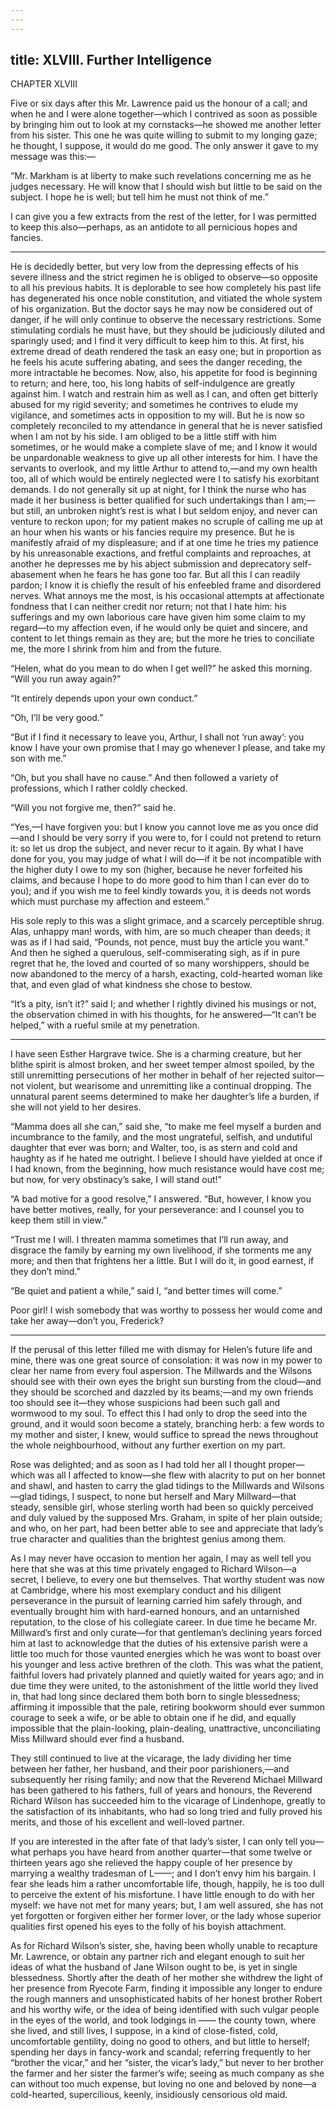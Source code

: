 ```yaml
---
---
---
```

title: XLVIII. Further Intelligence
---

CHAPTER XLVIII

Five or six days after this Mr. Lawrence paid us the honour of a call; and when he and I were alone together—which I contrived as soon as possible by bringing him out to look at my cornstacks—he showed me another letter from his sister. This one he was quite willing to submit to my longing gaze; he thought, I suppose, it would do me good. The only answer it gave to my message was this:—

“Mr. Markham is at liberty to make such revelations concerning me as he judges necessary. He will know that I should wish but little to be said on the subject. I hope he is well; but tell him he must not think of me.”

I can give you a few extracts from the rest of the letter, for I was permitted to keep this also—perhaps, as an antidote to all pernicious hopes and fancies.

* * * * *

He is decidedly better, but very low from the depressing effects of his severe illness and the strict regimen he is obliged to observe—so opposite to all his previous habits. It is deplorable to see how completely his past life has degenerated his once noble constitution, and vitiated the whole system of his organization. But the doctor says he may now be considered out of danger, if he will only continue to observe the necessary restrictions. Some stimulating cordials he must have, but they should be judiciously diluted and sparingly used; and I find it very difficult to keep him to this. At first, his extreme dread of death rendered the task an easy one; but in proportion as he feels his acute suffering abating, and sees the danger receding, the more intractable he becomes. Now, also, his appetite for food is beginning to return; and here, too, his long habits of self-indulgence are greatly against him. I watch and restrain him as well as I can, and often get bitterly abused for my rigid severity; and sometimes he contrives to elude my vigilance, and sometimes acts in opposition to my will. But he is now so completely reconciled to my attendance in general that he is never satisfied when I am not by his side. I am obliged to be a little stiff with him sometimes, or he would make a complete slave of me; and I know it would be unpardonable weakness to give up all other interests for him. I have the servants to overlook, and my little Arthur to attend to,—and my own health too, all of which would be entirely neglected were I to satisfy his exorbitant demands. I do not generally sit up at night, for I think the nurse who has made it her business is better qualified for such undertakings than I am;—but still, an unbroken night’s rest is what I but seldom enjoy, and never can venture to reckon upon; for my patient makes no scruple of calling me up at an hour when his wants or his fancies require my presence. But he is manifestly afraid of my displeasure; and if at one time he tries my patience by his unreasonable exactions, and fretful complaints and reproaches, at another he depresses me by his abject submission and deprecatory self-abasement when he fears he has gone too far. But all this I can readily pardon; I know it is chiefly the result of his enfeebled frame and disordered nerves. What annoys me the most, is his occasional attempts at affectionate fondness that I can neither credit nor return; not that I hate him: his sufferings and my own laborious care have given him some claim to my regard—to my affection even, if he would only be quiet and sincere, and content to let things remain as they are; but the more he tries to conciliate me, the more I shrink from him and from the future.

“Helen, what do you mean to do when I get well?” he asked this morning. “Will you run away again?”

“It entirely depends upon your own conduct.”

“Oh, I’ll be very good.”

“But if I find it necessary to leave you, Arthur, I shall not ‘run away’: you know I have your own promise that I may go whenever I please, and take my son with me.”

“Oh, but you shall have no cause.” And then followed a variety of professions, which I rather coldly checked.

“Will you not forgive me, then?” said he.

“Yes,—I have forgiven you: but I know you cannot love me as you once did—and I should be very sorry if you were to, for I could not pretend to return it: so let us drop the subject, and never recur to it again. By what I have done for you, you may judge of what I will do—if it be not incompatible with the higher duty I owe to my son (higher, because he never forfeited his claims, and because I hope to do more good to him than I can ever do to you); and if you wish me to feel kindly towards you, it is deeds not words which must purchase my affection and esteem.”

His sole reply to this was a slight grimace, and a scarcely perceptible shrug. Alas, unhappy man! words, with him, are so much cheaper than deeds; it was as if I had said, “Pounds, not pence, must buy the article you want.” And then he sighed a querulous, self-commiserating sigh, as if in pure regret that he, the loved and courted of so many worshippers, should be now abandoned to the mercy of a harsh, exacting, cold-hearted woman like that, and even glad of what kindness she chose to bestow.

“It’s a pity, isn’t it?” said I; and whether I rightly divined his musings or not, the observation chimed in with his thoughts, for he answered—“It can’t be helped,” with a rueful smile at my penetration.

* * * * *

I have seen Esther Hargrave twice. She is a charming creature, but her blithe spirit is almost broken, and her sweet temper almost spoiled, by the still unremitting persecutions of her mother in behalf of her rejected suitor—not violent, but wearisome and unremitting like a continual dropping. The unnatural parent seems determined to make her daughter’s life a burden, if she will not yield to her desires.

“Mamma does all she can,” said she, “to make me feel myself a burden and incumbrance to the family, and the most ungrateful, selfish, and undutiful daughter that ever was born; and Walter, too, is as stern and cold and haughty as if he hated me outright. I believe I should have yielded at once if I had known, from the beginning, how much resistance would have cost me; but now, for very obstinacy’s sake, I will stand out!”

“A bad motive for a good resolve,” I answered. “But, however, I know you have better motives, really, for your perseverance: and I counsel you to keep them still in view.”

“Trust me I will. I threaten mamma sometimes that I’ll run away, and disgrace the family by earning my own livelihood, if she torments me any more; and then that frightens her a little. But I will do it, in good earnest, if they don’t mind.”

“Be quiet and patient a while,” said I, “and better times will come.”

Poor girl! I wish somebody that was worthy to possess her would come and take her away—don’t you, Frederick?

* * * * *

If the perusal of this letter filled me with dismay for Helen’s future life and mine, there was one great source of consolation: it was now in my power to clear her name from every foul aspersion. The Millwards and the Wilsons should see with their own eyes the bright sun bursting from the cloud—and they should be scorched and dazzled by its beams;—and my own friends too should see it—they whose suspicions had been such gall and wormwood to my soul. To effect this I had only to drop the seed into the ground, and it would soon become a stately, branching herb: a few words to my mother and sister, I knew, would suffice to spread the news throughout the whole neighbourhood, without any further exertion on my part.

Rose was delighted; and as soon as I had told her all I thought proper—which was all I affected to know—she flew with alacrity to put on her bonnet and shawl, and hasten to carry the glad tidings to the Millwards and Wilsons—glad tidings, I suspect, to none but herself and Mary Millward—that steady, sensible girl, whose sterling worth had been so quickly perceived and duly valued by the supposed Mrs. Graham, in spite of her plain outside; and who, on her part, had been better able to see and appreciate that lady’s true character and qualities than the brightest genius among them.

As I may never have occasion to mention her again, I may as well tell you here that she was at this time privately engaged to Richard Wilson—a secret, I believe, to every one but themselves. That worthy student was now at Cambridge, where his most exemplary conduct and his diligent perseverance in the pursuit of learning carried him safely through, and eventually brought him with hard-earned honours, and an untarnished reputation, to the close of his collegiate career. In due time he became Mr. Millward’s first and only curate—for that gentleman’s declining years forced him at last to acknowledge that the duties of his extensive parish were a little too much for those vaunted energies which he was wont to boast over his younger and less active brethren of the cloth. This was what the patient, faithful lovers had privately planned and quietly waited for years ago; and in due time they were united, to the astonishment of the little world they lived in, that had long since declared them both born to single blessedness; affirming it impossible that the pale, retiring bookworm should ever summon courage to seek a wife, or be able to obtain one if he did, and equally impossible that the plain-looking, plain-dealing, unattractive, unconciliating Miss Millward should ever find a husband.

They still continued to live at the vicarage, the lady dividing her time between her father, her husband, and their poor parishioners,—and subsequently her rising family; and now that the Reverend Michael Millward has been gathered to his fathers, full of years and honours, the Reverend Richard Wilson has succeeded him to the vicarage of Lindenhope, greatly to the satisfaction of its inhabitants, who had so long tried and fully proved his merits, and those of his excellent and well-loved partner.

If you are interested in the after fate of that lady’s sister, I can only tell you—what perhaps you have heard from another quarter—that some twelve or thirteen years ago she relieved the happy couple of her presence by marrying a wealthy tradesman of L——; and I don’t envy him his bargain. I fear she leads him a rather uncomfortable life, though, happily, he is too dull to perceive the extent of his misfortune. I have little enough to do with her myself: we have not met for many years; but, I am well assured, she has not yet forgotten or forgiven either her former lover, or the lady whose superior qualities first opened his eyes to the folly of his boyish attachment.

As for Richard Wilson’s sister, she, having been wholly unable to recapture Mr. Lawrence, or obtain any partner rich and elegant enough to suit her ideas of what the husband of Jane Wilson ought to be, is yet in single blessedness. Shortly after the death of her mother she withdrew the light of her presence from Ryecote Farm, finding it impossible any longer to endure the rough manners and unsophisticated habits of her honest brother Robert and his worthy wife, or the idea of being identified with such vulgar people in the eyes of the world, and took lodgings in —— the county town, where she lived, and still lives, I suppose, in a kind of close-fisted, cold, uncomfortable gentility, doing no good to others, and but little to herself; spending her days in fancy-work and scandal; referring frequently to her “brother the vicar,” and her “sister, the vicar’s lady,” but never to her brother the farmer and her sister the farmer’s wife; seeing as much company as she can without too much expense, but loving no one and beloved by none—a cold-hearted, supercilious, keenly, insidiously censorious old maid.
